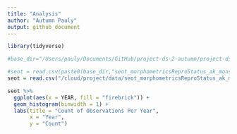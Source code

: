 ```yaml
---
title: "Analysis"
author: "Autumn Pauly"
output: github_document
---
```


```r
library(tidyverse)
```

```r
#base_dir="/Users/pauly/Documents/GitHub/project-ds-2-autumn/project-ds-2-autumn/data/"

#seot = read.csv(paste0(base_dir,"seot_morphometricsReproStatus_ak_monson.csv"),h=T)
seot = read.csv("/cloud/project/data/seot_morphometricsReproStatus_ak_monson.csv", h = T)
```

```r
seot %>% 
  ggplot(aes(x = YEAR, fill = "firebrick")) +
  geom_histogram(binwidth = 1) + 
  labs(title = "Count of Observations Per Year",
       x = "Year", 
       y = "Count")
```